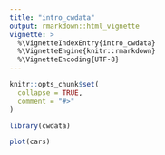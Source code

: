 ```yaml
---
title: "intro_cwdata"
output: rmarkdown::html_vignette
vignette: >
  %\VignetteIndexEntry{intro_cwdata}
  %\VignetteEngine{knitr::rmarkdown}
  %\VignetteEncoding{UTF-8}
---
```


```r
knitr::opts_chunk$set(
  collapse = TRUE,
  comment = "#>"
)
```

```r
library(cwdata)
```

```r
plot(cars)
```

